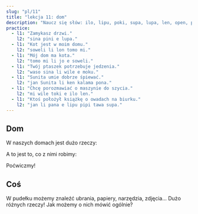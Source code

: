 ```yaml
---
slug: "pl/11"
title: "lekcja 11: dom"
description: "Naucz się słów: ilo, lipu, poki, supa, lupa, len, open, pini, jo, ijo!"
practice:
  - l1: "Zamykasz drzwi."
    l2: "sina pini e lupa."
  - l1: "Kot jest w moim domu."
    l2: "soweli li lon tomo mi."
  - l1: "Mój dom ma kota."
    l2: "tomo mi li jo e soweli."
  - l1: "Twój ptaszek potrzebuje jedzenia."
    l2: "waso sina li wile e moku."
  - l1: "Sunita umie dobrze śpiewać."
    l2: "jan Sunita li ken kalama pona."
  - l1: "Chcę porozmawiać o maszynie do szycia."
    l2: "mi wile toki e ilo len."
  - l1: "Ktoś położył książkę o owadach na biurku."
    l2: "jan li pana e lipu pipi tawa supa."
---
```



## Dom

W naszych domach jest dużo rzeczy:

<List>
  <Word sl="ilo" m="narzędzie, np. młotek, widelec, telefon, aplikacja" />
  <Word sl="lipu" m="coś płaskiego dla 󱥡 sona, np. papier, karta, książka, strona internetowa" />
  <Word sl="poki" m="pojemnik, np. pudełko, szuflada, butelka" />
  <Word sl="supa" m="pozioma powierzchnia, np. półka, biurko, kanapa" />
  <Word sl="lupa" m="otwór, np. drzwi, okno, dziura" />
  <Word sl="len" m="nakrycie, np. ubranie, buty, koc" />
</List>

A to jest to, co z nimi robimy:

<List>
  <Word sl="open" m="zaczynać, otwierać, włączać" />
  <Word sl="pini" m="kończyć, zamykać, wyłączać" />
  <Word sl="jo" m="trzymać, zawierać" />
</List>

Poćwiczmy!

<List>
  <Sentence sl="mi open e lupa." m="Otwieram drzwi." />
  <Sentence sl="jan li pini e poki moku." m="Osoba zamyka lodówkę." />
  <Sentence sl="lipu li lon supa lape." m="Książka jest na łóżku." />
  <Sentence sl="poki mi li ken jo e len." m="Moja szuflada może zawierać ubrania." />
  <Sentence sl="ilo mi li wile e wawa." m="Mój telefon potrzebuje prądu." />
</List>

## Coś

W pudełku możemy znaleźć ubrania, papiery, narzędzia, zdjęcia... Dużo różnych rzeczy! Jak możemy o nich mówić ogólnie?

<List>
  <Word sl="ijo" m="coś, rzecz" />
  <Sentence sl="poki li jo e ijo." m="Pudełko zawiera rzeczy." />
  <Sentence sl="jan li sitelen e ijo suwi." m="Ktoś rysuje coś uroczego." />
  <Sentence sl="mi wile toki e ijo kasi." m="Chciałbym porozmawiać o czymś związanym z roślinami." />
</List>

<Practice exercises={frontmatter.practice} client:load />
